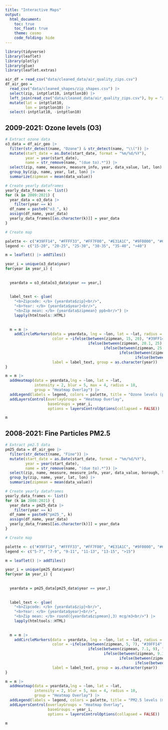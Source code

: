 ```yaml
---
title: "Interactive Maps"
output: 
  html_document:
    toc: true
    toc_float: true
    theme: cosmo
    code_folding: hide
---
```


```r
library(tidyverse)
library(leaflet)
library(plotly)
library(glue)
library(leaflet.extras)

air_df = read_csv("data/cleaned_data/air_quality_zips.csv")
df_air_geo = 
  read_csv("data/cleaned_shapes/zip_shapes.csv") |> 
  select(zip, intptlat10, intptlon10) |> 
  left_join(read_csv("data/cleaned_data/air_quality_zips.csv"), by = "zip") |> 
  mutate(lat = intptlat10,
         lon = intptlon10) |> 
  select(-intptlat10, -intptlon10)
```

## 2009-2021: Ozone levels (O3)

```r
# Extract ozone data
o3_data = df_air_geo |> 
  filter(str_detect(name, "Ozone") & str_detect(name, "\\(")) |> 
  mutate(start_date = as.Date(start_date, format = "%m/%d/%Y"),
         year = year(start_date),
         name = str_remove(name, "(due to).*")) |> 
  select(zip, name, measure, measure_info, year, data_value, lat, lon) |> 
  group_by(zip, name, year, lat, lon) |> 
  summarize(zipmean = mean(data_value)) 

# Create yearly dataframes
yearly_data_frames <- list()
for (k in 2009:2021) {
  year_data = o3_data |> 
    filter(year == k)
  df_name = paste0("o3_", k)
  assign(df_name, year_data)
  yearly_data_frames[[as.character(k)]] = year_data
}

# Create map

palette <- c("#39FF14", "#FFFF33", "#FF7F00", "#E31A1C", "#9F0000", "#660000")
legend <- c("15-20", "20-25", "25-30", "30-35", "35-40", ">40")

m = leaflet() |> addTiles()

year_i = unique(o3_data$year)
for(year in year_i) {
  
  
  yeardata = o3_data[o3_data$year == year,]
  
  
  label_text <- glue(
    "<b>Zipcode: </b> {yeardata$zip}<br/>",
    "<b>Year: </b> {yeardata$year}<br/>",
    "<b>Zip mean: </b> {yeardata$zipmean} ppb<br/>") |> 
    lapply(htmltools::HTML)
  
  
  m = m |>
    addCircleMarkers(data = yeardata, lng = ~lon, lat = ~lat, radius = .5, opacity = 0.8, 
                     color = ~ifelse(between(zipmean, 15, 20), "#39FF14", 
                                     ifelse(between(zipmean, 20.1, 25), "#FFFF33", 
                                            ifelse(between(zipmean, 25.1, 30),"#FF7F00",
                                                   ifelse(between(zipmean, 30.1, 35), "#E31A1C",
                                                          ifelse(between(zipmean, 35.1, 40), "#9F0000", "#660000"))))),
                     label = label_text, group = as.character(year))
}

m = m |> 
  addHeatmap(data = yeardata,lng = ~lon, lat = ~lat, 
             intensity = 2, blur = 5, max = 4, radius = 10, 
             group = "Heatmap Overlay") |> 
  addLegend(labels = legend, colors = palette, title = "Ozone levels (parts per billion)") |> 
  addLayersControl(overlayGroups = "Heatmap Overlay",
                   baseGroups = year_i,
                   options = layersControlOptions(collapsed = FALSE)) 

m
```

## 2008-2021: Fine Particles PM2.5

```r
# Extract pm2.5 data
pm25_data = df_air_geo |> 
  filter(str_detect(name, "Fine")) |> 
  mutate(start_date = as.Date(start_date, format = "%m/%d/%Y"),
         year = year(start_date),
         name = str_remove(name, "(due to).*")) |> 
  select(zip, name, measure, measure_info, year, data_value, borough, lat, lon) |> 
  group_by(zip, name, year, lat, lon) |> 
  summarize(zipmean = mean(data_value))

# Create yearly dataframes
yearly_data_frames <- list()
for (k in 2008:2021) {
  year_data = pm25_data |> 
    filter(year == k)
  df_name = paste0("pm25_", k)
  assign(df_name, year_data)
  yearly_data_frames[[as.character(k)]] = year_data
}

# Create map

palette <- c("#39FF14", "#FFFF33", "#FF7F00", "#E31A1C", "#9F0000", "#660000")
legend <- c("5-7", "7-9", "9-11", "11-13", "13-15", ">15")

m = leaflet() |> addTiles()

year_i = unique(pm25_data$year)
for(year in year_i) {
  
  
  yeardata = pm25_data[pm25_data$year == year,]
  
  
  label_text <- glue(
    "<b>Zipcode: </b> {yeardata$zip}<br/>",
    "<b>Year: </b> {yeardata$year}<br/>",
    "<b>Zip mean: </b> round({yeardata$zipmean},3) mcg/m3<br/>") |> 
    lapply(htmltools::HTML)
  
  
  m = m |>
    addCircleMarkers(data = yeardata, lng = ~lon, lat = ~lat, radius = .5, opacity = 0.8, 
                     color = ~ifelse(between(zipmean, 5, 7), "#39FF14", 
                                     ifelse(between(zipmean, 7.1, 9), "#FFFF33", 
                                            ifelse(between(zipmean, 9.1, 11),"#FF7F00",
                                                   ifelse(between(zipmean, 11.1, 13), "#E31A1C",
                                                          ifelse(between(zipmean, 13.1, 15), "#9F0000", "#660000"))))),
                     label = label_text, group = as.character(year))
}

m = m |> 
  addHeatmap(data = yeardata,lng = ~lon, lat = ~lat, 
             intensity = 2, blur = 5, max = 4, radius = 10, 
             group = "Heatmap Overlay") |> 
  addLegend(labels = legend, colors = palette, title = "PM2.5 levels (mcg/m3)") |> 
  addLayersControl(overlayGroups = "Heatmap Overlay",
                   baseGroups = year_i,
                   options = layersControlOptions(collapsed = FALSE)) 

m
```

